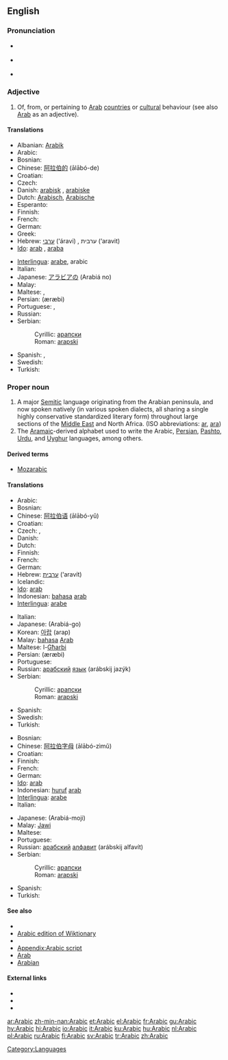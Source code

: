 {{interwiktionary|code=ar}}
==English==
{{wikipedia}}

===Pronunciation===
* {{a|RP}} {{IPA|/ˈærəbɪk/}}
* {{a|US}} {{IPA|/ˈɛrəbɪk/ ''or'' /ˈærəbɪk/}}
* {{audio|en-us-Arabic.ogg|Audio (US)}}

===Adjective===
{{en-adj|-}}

# Of, from, or pertaining to [[Arab]] [[country|countries]] or [[cultural]] behaviour (see also [[Arab]] as an adjective).

====Translations====
{{trans-top|of, from, or pertaining to Arab countries or cultural behaviour}}
* Albanian: [[Arabik]]
* Arabic: {{Arab|[[عربي]]}} {{unicode|(ʕárabi)}}
* Bosnian: {{t-|bs|arapski|m}}
* Chinese: [[阿拉伯的]] (ālābó-de)
* Croatian: {{t-|hr|arapski|m}}
* Czech: {{t+|cs|arabský|m}}
* Danish: [[arabisk]] {{n}}, [[arabiske]] {{p}}
* Dutch: [[Arabisch]], [[Arabische]]
* Esperanto: {{t+|eo|araba|xs=Esperanto}}
* Finnish: {{t+|fi|arabialainen}}
* French: {{t+|fr|arabe}}
* German: {{t+|de|arabisch}}
* Greek: {{t+|el|αραβικός|tr=aravikós|sc=Grek}}
* Hebrew: [[ערבי]] (‘áravi) {{m}}, ערבית (‘aravit) {{f}}
* [[Ido]]: [[arab]] {{m}}, [[araba]] {{f}}
{{trans-mid}}
* [[Interlingua]]: [[arabe]], arabic
* Italian: {{t+|it|arabo|m}}
* Japanese: [[アラビア]][[の]] (Arabiá no)
* Malay: {{t-|ms|Arab|xs=Malay}}
* Maltese: {{t-|mt|Għarbi|m|xs=Maltese}}, {{t-|mt|Għarbija|f|xs=Maltese}}
* Persian: {{fa-Arab|[[عربی|عَرَبی]]}} (æræbi)
* Portuguese: {{t+|pt|árabe}}, {{t+|pt|arábico}}
* Russian: {{t+|ru|арабский|m|tr=arábskij|sc=Cyrl}}
* Serbian:
*: Cyrillic: [[арапски#Serbian|арапски]] {{m}}
*: Roman: [[arapski#Serbian|arapski]] {{m}}
* Spanish: {{t+|es|árabe|m|f}}, {{t-|es|arábigo|m}}
* Swedish: {{t-|sv|arabisk}}
* Turkish: {{t+|tr|Arap}}
{{trans-bottom}}

===Proper noun===
{{en-proper noun}}

# A major [[Semitic]] language originating from the Arabian peninsula, and now spoken natively (in various spoken dialects, all sharing a single highly conservative standardized literary form) throughout large sections of the [[Middle East]] and North Africa. (ISO abbreviations: [[ar]], [[ara]])
# The [[Aramaic]]-derived alphabet used to write the Arabic, [[Persian]], [[Pashto]], [[Urdu]], and [[Uyghur]] languages, among others.

====Derived terms====
* [[Mozarabic]]

====Translations====
{{trans-top|language}}
* Arabic: {{Arab|[[العربية]]}} {{unicode|(al-ʕarabíyya)}} {{f}}
* Bosnian: {{t-|bs|arapski|m}}
* Chinese: [[阿拉伯语]] (ālābó-yǔ)
* Croatian: {{t-|hr|arapski|m}}
* Czech: {{t-|cs|arabština|f}}, {{t-|cs|arabský jazyk|m}}
* Danish: {{t+|da|arabisk}}
* Dutch: {{t+|nl|Arabisch|n}}
* Finnish: {{t+|fi|arabia}}
* French: {{t+|fr|arabe}}
* German: {{t+|de|Arabisch}}
* Hebrew: [[ערבית]] (‘aravít)
* Icelandic: {{t-|is|Arabíska}}
* [[Ido]]: [[arab]]
* Indonesian: [[bahasa]] [[arab]]
* [[Interlingua]]: [[arabe]]
{{trans-mid}}
* Italian: {{t+|it|arabo}}
* Japanese: {{Jpan|[[アラビア語]]}} (Arabiá-go)
* Korean: [[아랍]] (arap)
* Malay: [[bahasa]] [[Arab]]
* Maltese: l-[[Għarbi]]
* Persian: {{fa-Arab|[[عربی|عَرَبی]]}} (æræbi)
* Portuguese: {{t+|pt|árabe|m}}
* Russian: [[арабский]] [[язык]] (arábskij jazýk) {{m}}
* Serbian:
*: Cyrillic: [[арапски#Serbian|арапски]] {{m}}
*: Roman: [[arapski#Serbian|arapski]] {{m}}
* Spanish: {{t+|es|árabe|m}}
* Swedish: {{t+|sv|arabiska}}
* Turkish: {{t+|tr|Arapça}}
{{trans-bottom}}

{{trans-top|alphabet}}
* Bosnian: {{t-|bs|arapski|m}}
* Chinese: [[阿拉伯字母]] (ālābó-zìmǔ)
* Croatian: {{t-|hr|arapski|m}}
* Finnish: {{t+|fi|arabia}}
* French: {{t+|fr|arabe}}
* German: {{t+|de|Arabisch}}
* [[Ido]]: [[arab]]
* Indonesian: [[huruf]] [[arab]]
* [[Interlingua]]: [[arabe]]
* Italian: {{t+|it|arabo}}
{{trans-mid}}
* Japanese: {{Jpan|[[アラビア文字]]}} (Arabiá-moji)
* Malay: [[Jawi]]
* Maltese: {{t-|mt|Għarbija|xs=Maltese}}
* Portuguese: {{t+|pt|árabe|m}}
* Russian: [[арабский]] [[алфавит]] (arábskij alfavít) {{m}}
* Serbian:
*: Cyrillic: [[арапски#Serbian|арапски]] {{m}}
*: Roman: [[arapski#Serbian|arapski]] {{m}}
* Spanish: {{t+|es|árabe|m}}
* Turkish: {{t+|tr|Arap}}
{{trans-bottom}}

====See also====
{{interwiktionary|code=ar}}
{{wikibooks}}

* {{langcat}}
* [[:ar:|Arabic edition of Wiktionary]]
* {{pedialite|Arabic language}}
* [[Appendix:Arabic script]]
* [[Arab]]
* [[Arabian]]

====External links====
* {{ethnologue|lang=Arabic macrolanguage|code=ara}}
* {{ethnologue|lang=Standard Arabic|code=arb}}
* {{websters-online}}

[[Category:Languages]]

[[ar:Arabic]]
[[zh-min-nan:Arabic]]
[[et:Arabic]]
[[el:Arabic]]
[[fr:Arabic]]
[[gu:Arabic]]
[[hy:Arabic]]
[[hi:Arabic]]
[[io:Arabic]]
[[it:Arabic]]
[[ku:Arabic]]
[[hu:Arabic]]
[[nl:Arabic]]
[[pl:Arabic]]
[[ru:Arabic]]
[[fi:Arabic]]
[[sv:Arabic]]
[[tr:Arabic]]
[[zh:Arabic]]